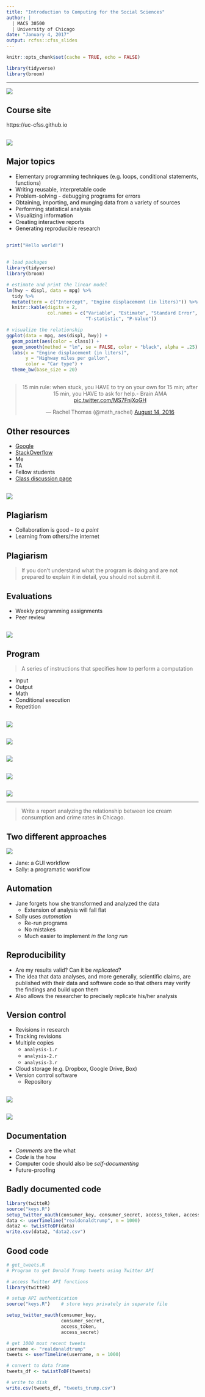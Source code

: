 ```yaml
---
title: "Introduction to Computing for the Social Sciences"
author: |
  | MACS 30500
  | University of Chicago
date: "January 4, 2017"
output: rcfss::cfss_slides
---
```


```r
knitr::opts_chunk$set(cache = TRUE, echo = FALSE)

library(tidyverse)
library(broom)
```

----

![](../images/ben_soltoff.jpg)

## Course site

https://uc-cfss.github.io

## {.center}

![](../images/bruce_computer.gif)


## Major topics

* Elementary programming techniques (e.g. loops, conditional statements, functions)
* Writing reusable, interpretable code
* Problem-solving - debugging programs for errors
* Obtaining, importing, and munging data from a variety of sources
* Performing statistical analysis
* Visualizing information
* Creating interactive reports
* Generating reproducible research

## {.center}

```r
print("Hello world!")
```

## {.scrollable}

```r
# load packages
library(tidyverse)
library(broom)

# estimate and print the linear model
lm(hwy ~ displ, data = mpg) %>%
  tidy %>%
  mutate(term = c("Intercept", "Engine displacement (in liters)")) %>%
  knitr::kable(digits = 2,
               col.names = c("Variable", "Estimate", "Standard Error",
                             "T-statistic", "P-Value"))

# visualize the relationship
ggplot(data = mpg, aes(displ, hwy)) + 
  geom_point(aes(color = class)) +
  geom_smooth(method = "lm", se = FALSE, color = "black", alpha = .25) +
  labs(x = "Engine displacement (in liters)",
       y = "Highway miles per gallon",
       color = "Car type") +
  theme_bw(base_size = 20)
```

## {.center}

<center>
<blockquote class="twitter-tweet" data-lang="en"><p lang="en" dir="ltr">15 min rule: when stuck, you HAVE to try on your own for 15 min; after 15 min, you HAVE to ask for help.- Brain AMA <a href="https://t.co/MS7FnjXoGH">pic.twitter.com/MS7FnjXoGH</a></p>&mdash; Rachel Thomas (@math_rachel) <a href="https://twitter.com/math_rachel/status/764931533383749632">August 14, 2016</a></blockquote>
<script async src="http://platform.twitter.com/widgets.js" charset="utf-8"></script>
</center>

## Other resources

* [Google](https://www.google.com)
* [StackOverflow](http://stackoverflow.com/)
* Me
* TA
* Fellow students
* [Class discussion page](https://github.com/uc-cfss/Discussion)

## {.center}

![](../images/plagiarism.jpg)

## Plagiarism

* Collaboration is good -- *to a point*
* Learning from others/the internet

## Plagiarism

> If you don't understand what the program is doing and are not prepared to explain it in detail, you should not submit it.

## Evaluations

* Weekly programming assignments
* Peer review

## {.center}

![](../images/data-science/base.png)


## Program

> A series of instructions that specifies how to perform a computation

* Input
* Output
* Math
* Conditional execution
* Repetition

## {.center}

![](../images/windows_3.1.png)

## {.center}

![](../images/mac_os_x.png)

## {.center}

![](../images/android_phones.jpg)

## {.center}

![](../images/stata14.png)

## {.center}

![](../images/shell.png)

----

> Write a report analyzing the relationship between ice cream consumption and crime rates in Chicago.

## Two different approaches

![](../images/data-science/base.png)

* Jane: a GUI workflow
* Sally: a programatic workflow

## Automation

* Jane forgets how she transformed and analyzed the data
    * Extension of analysis will fall flat
* Sally uses *automation*
    * Re-run programs
    * No mistakes
    * Much easier to implement *in the long run*

## Reproducibility

* Are my results valid? Can it be *replicated*?
* The idea that data analyses, and more generally, scientific claims, are published with their data and software code so that others may verify the findings and build upon them
* Also allows the researcher to precisely replicate his/her analysis

## Version control

* Revisions in research
* Tracking revisions
* Multiple copies
    * `analysis-1.r`
    * `analysis-2.r`
    * `analysis-3.r`
* Cloud storage (e.g. Dropbox, Google Drive, Box)
* Version control software
    * Repository

## {.center}

![](../images/vcs-local.png)

## {.center}

![](../images/vcs-distributed.png)

## Documentation

* *Comments* are the what
* *Code* is the how
* Computer code should also be *self-documenting*
* Future-proofing

## Badly documented code

```r
library(twitteR)
source("keys.R")
setup_twitter_oauth(consumer_key, consumer_secret, access_token, access_secret)
data <- userTimeline("realdonaldtrump", n = 1000)
data2 <- twListToDF(data)
write.csv(data2, "data2.csv")
```

## Good code

```r
# get_tweets.R
# Program to get Donald Trump tweets using Twitter API

# access Twitter API functions
library(twitteR)

# setup API authentication
source("keys.R")    # store keys privately in separate file

setup_twitter_oauth(consumer_key,
                    consumer_secret,
                    access_token,
                    access_secret)

# get 1000 most recent tweets
username <- "realdonaldtrump"
tweets <- userTimeline(username, n = 1000)

# convert to data frame
tweets_df <- twListToDF(tweets)

# write to disk
write.csv(tweets_df, "tweets_trump.csv")
```



